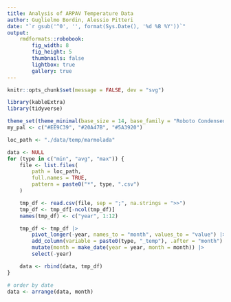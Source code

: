 ```yaml
---
title: Analysis of ARPAV Temperature Data
author: Guglielmo Bordin, Alessio Pitteri
date: "`r gsub('^0', '', format(Sys.Date(), '%d %B %Y'))`"
output:
    rmdformats::robobook:
        fig_width: 8
        fig_height: 5
        thumbnails: false
        lightbox: true
        gallery: true
---
```


```r
knitr::opts_chunk$set(message = FALSE, dev = "svg")
```

```r
library(kableExtra)
library(tidyverse)

theme_set(theme_minimal(base_size = 14, base_family = "Roboto Condensed"))
my_pal <- c("#EE9C39", "#20A47B", "#5A3920")
```

```r
loc_path <- "./data/temp/marmolada"

data <- NULL
for (type in c("min", "avg", "max")) {
    file <- list.files(
        path = loc_path,
        full.names = TRUE,
        pattern = paste0("*", type, ".csv")
    )

    tmp_df <- read.csv(file, sep = ";", na.strings = ">>")
    tmp_df <- tmp_df[-ncol(tmp_df)]
    names(tmp_df) <- c("year", 1:12)

    tmp_df <- tmp_df |>
        pivot_longer(-year, names_to = "month", values_to = "value") |>
        add_column(variable = paste0(type, "_temp"), .after = "month") |>
        mutate(month = make_date(year = year, month = month)) |>
        select(-year)

    data <- rbind(data, tmp_df)
}

# order by date
data <- arrange(data, month)
```